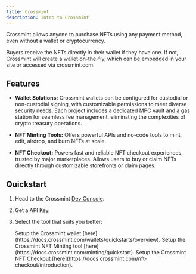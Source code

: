 ```yaml
---
title: Crossmint
description: Intro to Crossmint
---
```



Crossmint allows anyone to purchase NFTs using any payment method, even without a wallet or cryptocurrency.

Buyers receive the NFTs directly in their wallet if they have one. If not, Crossmint will create a wallet on-the-fly, which can be embedded in your site or accessed via crossmint.com.


<CardGrid>
  <LinkCard title="Website" href="https://www.crossmint.com/" />
  <LinkCard title="Documentation" href="https://docs.crossmint.com/introduction/about-crossmint" />
  <LinkCard title="Recipe" description="Not ready yet but is coming very soon!"/>
</CardGrid>


## Features

- **Wallet Solutions:** Crossmint wallets can be configured for custodial or non-custodial signing, with customizable permissions to meet diverse security needs. Each project includes a dedicated MPC vault and a gas station for seamless fee management, eliminating the complexities of crypto treasury operations.  

- **NFT Minting Tools:** Offers powerful APIs and no-code tools to mint, edit, airdrop, and burn NFTs at scale.

- **NFT Checkout:** Powers fast and reliable NFT checkout experiences, trusted by major marketplaces. Allows users to buy or claim NFTs directly through customizable storefronts or claim pages. 

## Quickstart

<Steps>

1. Head to the Crossmint [Dev Console](https://www.crossmint.com/console).

2. Get a API Key.

3. Select the tool that suits you better:

    <Tabs>
        <TabItem label="Wallets">
        Setup the Crossmint wallet [here](https://docs.crossmint.com/wallets/quickstarts/overview).
        </TabItem>
        <TabItem label="NFT Minting">
        Setup the Crossmint NFT Minting tool [here](https://docs.crossmint.com/minting/quickstart).
        </TabItem>
        <TabItem label="NFT Checkout">
        Setup the Crossmint NFT Checkout [here](https://docs.crossmint.com/nft-checkout/introduction).
        </TabItem>
    </Tabs>

</Steps>
